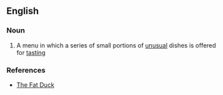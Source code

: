 ==English==

===Noun===
{{en-noun|head=[[degustation]] [[menu]]}}

# A menu in which a series of small portions of [[unusual]] dishes is offered for [[tasting]]

===References===
*[http://www.fatduck.co.uk/menu_degustation.htm The Fat Duck]
